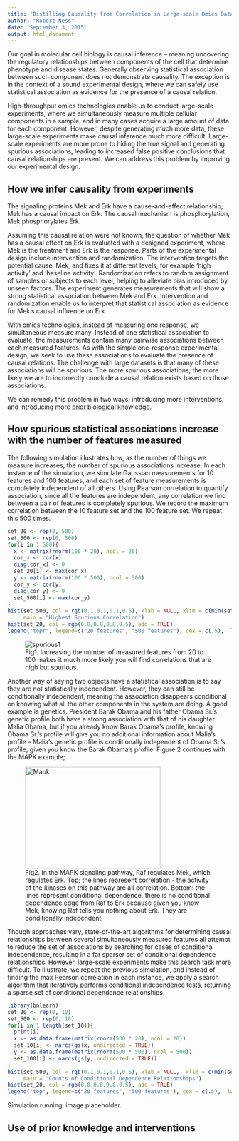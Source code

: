 ```yaml
---
title: "Distilling Causality from Correlation in Large-scale Omics Datasets"
author: "Robert Ness"
date: "September 3, 2015"
output: html_document
---
```


Our goal in molecular cell biology is causal inference -- meaning uncovering the regulatory relationships between components of the cell that determine phenotype and disease states.  Generally observing statistical association between such component does not demonstrate causality.  The exception is in the context of a sound experimental design, where we can safely use statistical association as evidence for the presence of a causal relation.  

High-throughput omics technologies enable us to conduct large-scale experiments, where we simultaneously measure multiple cellular components in a sample, and in many cases acquire a large amount of data for each component.  However, despite generating much more data, these large-scale experiments make causal inference much more difficult.  Large-scale experiments are more prone to hiding the true signal and generating spurious associations, leading to increased false positive conclusions that causal relationships are present.  We can address this problem by improving our experimental design.

## How we infer causality from experiments

The signaling proteins Mek and Erk have a cause-and-effect relationship; Mek has a causal impact on Erk. The causal mechanism is phosphorylation, Mek phosphorylates Erk.  

Assuming this causal relation were not known, the question of whether Mek has a causal effect on Erk is evaluated with a designed experiment, where Mek is the treatment and Erk is the response.  Parts of the experimental design include intervention and randomization.  The intervention targets the potential cause, Mek, and fixes it at different levels, for example 'high activity' and 'baseline activity'.  Randomization refers to random assignment of samples or subjects to each level, helping to alleviate bias introduced by unseen factors.  The experiment generates measurements that will show a strong statistical association between Mek and Erk.  Intervention and randomization enable us to interpret that statistical association as evidence for Mek's causal influence on Erk.

With omics technologies, instead of measuring one response, we simultaneous measure many.  Instead of one statistical association to evaluate, the measurements contain many pairwise associations between each measured features.  As with the simple one-response experimental design, we seek to use these associations to evaluate the presence of causal relations.  The challenge with large datasets is that many of these associations will be spurious.  The more spurious associations, the more likely we are to incorrectly conclude a causal relation exists based on those associations.  

We can remedy this problem in two ways; introducing more interventions, and introducing more prior biological knowledge.    

## How spurious statistical associations increase with the number of features measured

The following simulation illustrates how, as the number of things we measure increases, the number of spurious associations increase.  In each instance of the simulation, we simulate Gaussian measurements for 10 features and 100 features, and each set of feature measurements is completely independent of all others.  Using Pearson correlation to quantify association, since all the features are independent, any correlation we find between a pair of features is completely spurious.  We record the maximum correlation between the 10 feature set and the 100 feature set. We repeat this 500 times.

```r
set_20 <- rep(0, 500)
set_500 <- rep(0, 500)
for(i in 1:500){
  x <- matrix(rnorm(100 * 20), ncol = 20)
  cor_x <- cor(x)
  diag(cor_x) <- 0
  set_20[i] <- max(cor_x)
  y <- matrix(rnorm(100 * 500), ncol = 500)
  cor_y <- cor(y)
  diag(cor_y) <- 0
  set_500[i] <- max(cor_y)
}
hist(set_500, col = rgb(0.1,0.1,0.1,0.5), xlab = NULL, xlim = c(min(set_20) , max(set_500) + .1 ), 
     main = "Highest Spurious Correlation")
hist(set_20, col = rgb(0.8,0.8,0.8,0.5), add = TRUE)
legend("topr", legend=c("20 features", "500 features"), cex = c(.5),  lwd=c(4,4), col=c(rgb(0.8,0.8,0.8,0.5), rgb(0.1,0.1,0.1,0.5)))
```

<figure>
  <img src="http://i.imgur.com/CSuQdePl.png" alt="spurious1">
  <figcaption>Fig1. Increasing the number of measured features from 20 to 100 makes it much more likely you will find correlations that are high but spurious. </figcaption>
</figure>

Another way of saying two objects have a statistical association is to say they are not statistically independent.  However, they can still be conditionally independent, meaning the association disappears conditional on knowing what all the other components in the system are doing.  A good example is genetics. President Barak Obama and his father Obama Sr.'s genetic profile both have a strong association with that of his daughter Malia Obama, but if you already know Barak Obama's profile, knowing Obama Sr.'s profile will give you no additional information about Malia's profile -- Malia's genetic profile is conditionally independent of Obama Sr.'s profile, given you know the Barak Obama's profile. Figure 2 continues with the MAPK example;

<figure>
  <img src="http://i.imgur.com/Ft2exsrl.png" alt="Mapk" width="304" height="228">
  <figcaption>Fig2. In the MAPK signaling pathway, Raf regulates Mek, which regulates Erk.
  Top; the lines represent correlation - the activity of the kinases on this pathway are all correlation. Bottom: the lines represent conditional dependence, there is no conditional dependence edge from Raf to Erk because given you know Mek, knowing Raf tells you nothing about Erk. They are conditionally independent.</figcaption>
</figure>

Though approaches vary, state-of-the-art algorithms for determining causal relationships between several simultaneously measured features all attempt to reduce the set of associations by searching for cases of conditional independence, resulting in a far sparser set of conditional dependence relationships.  However, large-scale experiments make this search task more difficult.  To illustrate, we repeat the previous simulation, and instead of finding the max Pearson correlation in each instance, we apply a search algorithm that iteratively performs conditional independence tests, returning a sparse set of conditional dependence relationships.

```r
library(bnlearn)
set_20 <- rep(0, 10)
set_500 <- rep(0, 10)
for(i in 1:length(set_10)){
  print(i)
  x <- as.data.frame(matrix(rnorm(500 * 20), ncol = 20))
  set_10[i] <- narcs(gs(x, undirected = TRUE))
  y <- as.data.frame(matrix(rnorm(500 * 500), ncol = 500))
  set_100[i] <- narcs(gs(y, undirected = TRUE))
}
hist(set_500, col = rgb(0.1,0.1,0.1,0.5), xlab = NULL,  xlim = c(min(set_20), max(set_100)), 
     main = "Counts of Conditional Dependence Relationships")
hist(set_20, col = rgb(0.8,0.8,0.8,0.5), add = TRUE)
legend("top", legend=c("20 features", "500 features"), cex = c(.5),  lwd=c(4,4), col=c(rgb(0.8,0.8,0.8,0.5), rgb(0.1,0.1,0.1,0.5)))
```

Simulation running, image placeholder.

## Use of prior knowledge and interventions